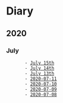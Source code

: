 = Diary =
== 2020 ==

=== July ===
        - [[2020-07-15|July 15th]]
        - [[2020-07-14|July 14th]]
        - [[2020-07-13|July 13th]]
        - [[2020-07-11]]
        - [[2020-07-10]]
        - [[2020-07-09]]
        - [[2020-07-08]]

